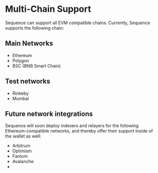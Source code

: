 # Multi-Chain Support

Sequence can support all EVM compatible chains. Currently, Sequence supports the following chain:

## Main Networks

- Ethereum
- Polygon
- BSC (BNB Smart Chain)

## Test networks

- Rinkeby
- Mumbai


## Future network integrations

Sequence will soon deploy indexers and relayers for the following Ethereum-compatible networks,
and thereby offer their support inside of the wallet as well:

* Arbitrum
* Optimism
* Fantom
* Avalanche
* 
